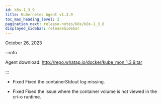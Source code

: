 ```yaml
---
id: k8s-1_3_9
title: Kubernetes Agent v1.3.9
toc_max_heading_level: 2
pagination_next: release-notes/k8s/k8s-1_3_8
displayed_sidebar: releaseSidebar
---
```


October 26, 2023

:::info

Agent download: http://repo.whatap.io/docker/kube_mon_1.3.9.tar

:::

- <Status>Fixed</Status> Fixed the containerStdout log missing.

- <Status>Fixed</Status> Fixed the issue where the container volume is not viewed in the cri-o runtime.
